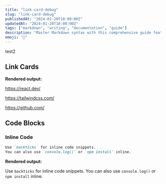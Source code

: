 ```yaml
---
title: "link-card-debug"
slug: "link-card-debug"
publishedAt: "2024-01-20T10:00:00Z"
updatedAt: "2024-01-20T10:00:00Z"
tags: ["markdown", "writing", "documentation", "guide"]
description: "Master Markdown syntax with this comprehensive guide featuring code examples and live demonstrations of every element."
emoji: "📝"
---
```


test2

## Link Cards

**Rendered output:**

https://react.dev/

https://tailwindcss.com/

https://github.com/

## Code Blocks

### Inline Code

```markdown
Use `backticks` for inline code snippets.
You can also use `console.log()` or `npm install` inline.
```

**Rendered output:**

Use `backticks` for inline code snippets.
You can also use `console.log()` or `npm install` inline.
